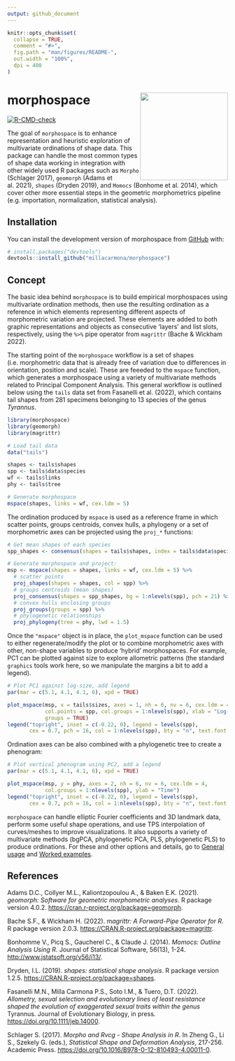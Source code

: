 ```yaml
---
output: github_document
---
```


<!-- README.md is generated from README.Rmd. Please edit that file -->

```r
knitr::opts_chunk$set(
  collapse = TRUE,
  comment = "#>",
  fig.path = "man/figures/README-",
  out.width = "100%",
  dpi = 400
)
```

# morphospace <img src="man/figures/morphosp_hex.png" align="right" width="200"/>

<!-- badges: start -->
[![R-CMD-check](https://github.com/millacarmona/morphospace/actions/workflows/R-CMD-check.yaml/badge.svg)](https://github.com/millacarmona/morphospace/actions/workflows/R-CMD-check.yaml)
<!-- badges: end -->

The goal of `morphospace` is to enhance representation and heuristic exploration of multivariate ordinations of shape data. This package can handle the most common types of shape data working in integration with other widely used R packages such as `Morpho` (Schlager 2017), `geomorph` (Adams et al. 2021), `shapes` (Dryden 2019), and `Momocs` (Bonhome et al. 2014), which cover other more essential steps in the geometric morphometrics pipeline (e.g. importation, normalization, statistical analysis).


## Installation


You can install the development version of morphospace from [GitHub](https://github.com/) with:

``` r
# install.packages("devtools")
devtools::install_github("millacarmona/morphospace")
```

## Concept

The basic idea behind `morphospace` is to build empirical morphospaces using multivariate ordination methods, then use the resulting ordination as a reference in which elements representing different aspects of morphometric variation are projected. These elements are added to both graphic representations and objects as consecutive 'layers' and list slots, respectively, using the `%>%` pipe operator from `magrittr` (Bache & Wickham 2022).

The starting point of the `morphospace` workflow is a set of shapes (i.e. morphometric data that is already free of variation due to differences in orientation, position and scale). These are feeeded to the `mspace` function, which generates a morphospace using a variety of multivariate methods related to Principal Component Analysis. This general workflow is outlined below using the `tails` data set from Fasanelli et al. (2022), which contains tail shapes from 281 specimens belonging to 13 species of the genus *Tyrannus*.


```r
library(morphospace)
library(geomorph)
library(magrittr)
```


```r
# Load tail data
data("tails")

shapes <- tails$shapes
spp <- tails$data$species
wf <- tails$links
phy <- tails$tree

# Generate morphospace
mspace(shapes, links = wf, cex.ldm = 5)
```


The ordination produced by `mspace` is used as a reference frame in which scatter points, groups centroids, convex hulls, a phylogeny or a set of morphometric axes can be projected using the `proj_*` functions:


```r
# Get mean shapes of each species
spp_shapes <- consensus(shapes = tails$shapes, index = tails$data$species)

# Generate morphospace and project:
msp <- mspace(shapes = shapes, links = wf, cex.ldm = 5) %>% 
  # scatter points
  proj_shapes(shapes = shapes, col = spp) %>% 
  # groups centroids (mean shapes)
  proj_consensus(shapes = spp_shapes, bg = 1:nlevels(spp), pch = 21) %>% 
  # convex hulls enclosing groups
  proj_groups(groups = spp) %>% 
  # phylogenetic relationships
  proj_phylogeny(tree = phy, lwd = 1.5) 

```


Once the `"mspace"` object is in place, the `plot_mspace` function can be used to either regenerate/modify the plot or to combine morphometric axes with other, non-shape variables to produce 'hybrid' morphospaces. For example, PC1 can be plotted against size to explore allometric patterns (the standard `graphics` tools work here, so we manipulate the margins a bit to add a legend).


```r
# Plot PC1 against log-size, add legend
par(mar = c(5.1, 4.1, 4.1, 6), xpd = TRUE)

plot_mspace(msp, x = tails$sizes, axes = 1, nh = 6, nv = 6, cex.ldm = 4, 
            col.points = spp, col.groups = 1:nlevels(spp), xlab = "Log-size", 
            groups = TRUE)
legend("topright", inset = c(-0.22, 0), legend = levels(spp), 
       cex = 0.7, pch = 16, col = 1:nlevels(spp), bty = "n", text.font = 3)
```


Ordination axes can be also combined with a phylogenetic tree to create a phenogram:


```r
# Plot vertical phenogram using PC2, add a legend
par(mar = c(5.1, 4.1, 4.1, 6), xpd = TRUE)

plot_mspace(msp, y = phy, axes = 2, nh = 6, nv = 6, cex.ldm = 4, 
            col.groups = 1:nlevels(spp), ylab = "Time")
legend("topright", inset = c(-0.22, 0), legend = levels(spp), 
       cex = 0.7, pch = 16, col = 1:nlevels(spp), bty = "n", text.font = 3)
```


`morphospace` can handle elliptic Fourier coefficients and 3D landmark data, perform some useful shape operations, and use TPS interpolation of curves/meshes to improve visualizations. It also supports a variety of multivariate methods (bgPCA, phylogenetic PCA, PLS, phylogenetic PLS) to produce ordinations. For these and other options and details, go to [General usage](https://millacarmona.github.io/morphospace/articles/General-usage.html) and [Worked examples](https://millacarmona.github.io/morphospace/articles/Worked-examples.html).


## References


Adams D.C., Collyer M.L., Kaliontzopoulou A., & Baken E.K. (2021). *geomorph: Software for geometric morphometric analyses*. R package version 4.0.2. <https://cran.r-project.org/package=geomorph>.

Bache S.F., & Wickham H. (2022). m*agrittr: A Forward-Pipe Operator for R*. R package version 2.0.3. <https://CRAN.R-project.org/package=magrittr>.

Bonhomme V., Picq S., Gaucherel C., & Claude J. (2014). *Momocs: Outline Analysis Using R*. Journal of Statistical Software, 56(13), 1-24.  <http://www.jstatsoft.org/v56/i13/>.

Dryden, I.L. (2019). *shapes: statistical shape analysis*. R package version 1.2.5. <https://CRAN.R-project.org/package=shapes>.

Fasanelli M.N., Milla Carmona P.S., Soto I.M., & Tuero, D.T. (2022). *Allometry, sexual selection and evolutionary lines of least resistance shaped the evolution of exaggerated sexual traits within the genus* Tyrannus. Journal of Evolutionary Biology, in press. <https://doi.org/10.1111/jeb.14000>.

Schlager S. (2017). *Morpho and Rvcg - Shape Analysis in R*. In Zheng G., Li S., Szekely G. (eds.), *Statistical Shape and Deformation Analysis*, 217-256. Academic Press. <https://doi.org/10.1016/B978-0-12-810493-4.00011-0>.
